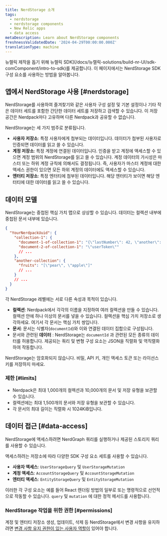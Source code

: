 ```yaml
---
title: NerdStorage 소개
tags:
  - nerdstorage
  - nerdstorage components
  - New Relic apps
  - data access
metaDescription: Learn about NerdStorage components
freshnessValidatedDate: '2024-04-29T00:00:00.000Z'
translationType: machine
---
```


뉴렐릭 제작을 돕기 위해 뉴렐릭 SDK]\(/docs/뉴렐릭-solutions/build-nr-UI/sdk-comComponent/intro-to-sdk)를 제공합니다. 이 페이지에서는 NerdStorage SDK 구성 요소를 사용하는 방법을 알아봅니다.

## 앱에서 NerdStorage 사용 [#nerdstorage]

NerdStorage를 사용하여 즐겨찾기와 같은 사용자 구성 설정 및 기본 설정이나 기타 작은 데이터 세트를 포함한 간단한 데이터 세트를 저장하고 검색할 수 있습니다. 이 저장 공간은 Nerdpack마다 고유하며 다른 Nerdpack과 공유할 수 없습니다.

NerdStorage는 세 가지 범주로 분류됩니다.

* **사용자 저장소**: 특정 사용자에게 첨부되는 데이터입니다. 데이터가 첨부된 사용자로 인증되면 데이터를 읽고 쓸 수 있습니다.
* **계정 저장소**: 특정 계정에 연결된 데이터입니다. 인증을 받고 계정에 액세스할 수 있으면 계정 범위의 NerdStorage를 읽고 쓸 수 있습니다. 계정 데이터의 가시성은 마스터 또는 하위 계정 규칙에 의해서도 결정됩니다. 즉, 사용자가 마스터 계정에 대한 액세스 권한이 있으면 모든 하위 계정의 데이터에도 액세스할 수 있습니다.
* **엔터티 저장소**: 특정 엔터티에 첨부된 데이터입니다. 해당 엔터티가 보이면 해당 엔터티에 대한 데이터를 읽고 쓸 수 있습니다.

## 데이터 모델

NerdStorage는 중첩된 핵심 가치 맵으로 상상할 수 있습니다. 데이터는 컬렉션 내부에 중첩된 문서 내부에 있습니다.

```json copy=false lineNumbers=false
{
  "YourNerdpackUuid": {
    "collection-1": {
      "document-1-of-collection-1": "{\"lastNumber\": 42, \"another\": [1]}",
      "document-2-of-collection-1": "\"userToken\""
      // ...
    },
    "another-collection": {
      "fruits": "[\"pear\", \"apple\"]"
      // ...
    }
    // ...
  }
}
```

각 NerdStorage 레벨에는 서로 다른 속성과 목적이 있습니다.

* **컬렉션**: Nerdpack에서 각각의 이름을 지정하여 여러 컬렉션을 만들 수 있습니다. 컬렉션 안에 하나 이상의 문서를 넣을 수 있습니다. 컬렉션을 핵심 가치 저장소로 생각하세요. 여기서 각 문서는 핵심 가치 쌍입니다.
* **문서**: 문서는 식별자(`documentId`)와 이와 연결된 데이터 집합으로 구성됩니다.
* 문서와 관련된 **데이터** : NerdStorage는 `documentId` 과 관련된 모든 종류의 데이터를 허용합니다. 제공되는 쿼리 및 변형 구성 요소는 JSON을 직렬화 및 역직렬화하여 작동합니다.

<Callout variant="caution">
  NerdStorage는 암호화되지 않습니다. 비밀, API 키, 개인 액세스 토큰 또는 라이선스 키를 저장하지 마세요.
</Callout>

### 제한 [#limits]

* Nerdpack은 최대 1,000개의 컬렉션과 10,000개의 문서 및 저장 유형을 보관할 수 있습니다.
* 컬렉션에는 최대 1,500개의 문서와 저장 유형을 보관할 수 있습니다.
* 각 문서의 최대 길이는 직렬화 시 1024KiB입니다.

## 데이터 접근 [#data-access]

NerdStorage에 액세스하려면 NerdGraph 쿼리를 실행하거나 제공된 스토리지 쿼리를 사용할 수 있습니다.

액세스하려는 저장소에 따라 다양한 SDK 구성 요소 세트를 사용할 수 있습니다.

* **사용자 액세스**: `UserStorageQuery` 및 `UserStorageMutation`
* **계정 액세스**: `AccountStorageQuery` 및 `AccountStorageMutation`
* **엔터티 액세스**: `EntityStorageQuery` 및 `EntityStorageMutation`

이러한 각 구성 요소는 예를 들어 React 렌더링 방법의 일부로 또는 명령적으로 선언적으로 작동할 수 있습니다. `query` 및 `mutation` 에 대한 정적 메서드를 사용합니다.

### NerdStorage 작업을 위한 권한 [#permissions]

계정 및 엔터티 저장소 생성, 업데이트, 삭제 등 NerdStorage에서 변경 사항을 유지하려면 [변경 사항 유지 권한이 있는 사용자 역할이](/docs/accounts/original-accounts-billing/original-users-roles/users-roles-original-user-model/) 있어야 합니다.